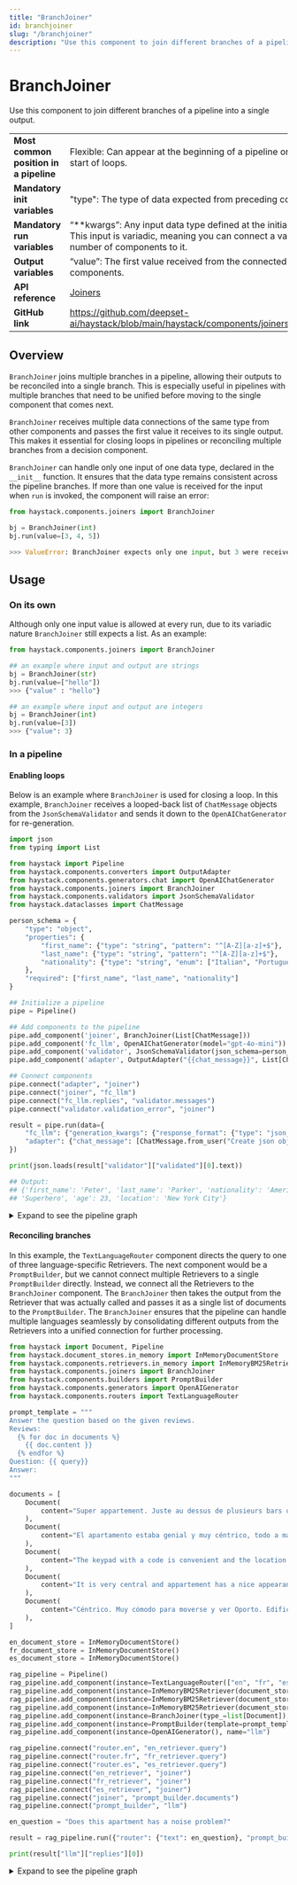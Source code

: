 ```yaml
---
title: "BranchJoiner"
id: branchjoiner
slug: "/branchjoiner"
description: "Use this component to join different branches of a pipeline into a single output."
---
```



# BranchJoiner

Use this component to join different branches of a pipeline into a single output.

|  |  |
| --- | --- |
| **Most common position in a pipeline** | Flexible: Can appear at the beginning of a pipeline or at the start of loops.                                                                           |
| **Mandatory init variables**           | "type": The type of data expected from preceding components                                                                                             |
| **Mandatory run variables**            | “\*\*kwargs”: Any input data type defined at the initialization. This input is variadic, meaning you can connect a variable number of components to it. |
| **Output variables**                   | “value”: The first value received from the connected components.                                                                                        |
| **API reference**                      | [Joiners](/reference/joiners-api)                                                                                                                              |
| **GitHub link**                        | https://github.com/deepset-ai/haystack/blob/main/haystack/components/joiners/branch.py                                                                |

## Overview

`BranchJoiner` joins multiple branches in a pipeline, allowing their outputs to be reconciled into a single branch. This is especially useful in pipelines with multiple branches that need to be unified before moving to the single component that comes next.

`BranchJoiner` receives multiple data connections of the same type from other components and passes the first value it receives to its single output. This makes it essential for closing loops in pipelines or reconciling multiple branches from a decision component.

`BranchJoiner` can handle only one input of one data type, declared in the `__init__` function. It ensures that the data type remains consistent across the pipeline branches. If more than one value is received for the input when `run` is invoked, the component will raise an error:

```python
from haystack.components.joiners import BranchJoiner

bj = BranchJoiner(int)
bj.run(value=[3, 4, 5])

>>> ValueError: BranchJoiner expects only one input, but 3 were received.

```

## Usage

### On its own

Although only one input value is allowed at every run, due to its variadic nature `BranchJoiner` still expects a list. As an example:

```python
from haystack.components.joiners import BranchJoiner

## an example where input and output are strings
bj = BranchJoiner(str)
bj.run(value=["hello"])
>>> {"value" : "hello"}

## an example where input and output are integers
bj = BranchJoiner(int)
bj.run(value=[3])
>>> {"value": 3}
```

### In a pipeline

#### Enabling loops

Below is an example where `BranchJoiner` is used for closing a loop. In this example, `BranchJoiner` receives a looped-back list of `ChatMessage` objects from the `JsonSchemaValidator` and sends it down to the `OpenAIChatGenerator` for re-generation.

```python
import json
from typing import List

from haystack import Pipeline
from haystack.components.converters import OutputAdapter
from haystack.components.generators.chat import OpenAIChatGenerator
from haystack.components.joiners import BranchJoiner
from haystack.components.validators import JsonSchemaValidator
from haystack.dataclasses import ChatMessage

person_schema = {
    "type": "object",
    "properties": {
        "first_name": {"type": "string", "pattern": "^[A-Z][a-z]+$"},
        "last_name": {"type": "string", "pattern": "^[A-Z][a-z]+$"},
        "nationality": {"type": "string", "enum": ["Italian", "Portuguese", "American"]},
    },
    "required": ["first_name", "last_name", "nationality"]
}

## Initialize a pipeline
pipe = Pipeline()

## Add components to the pipeline
pipe.add_component('joiner', BranchJoiner(List[ChatMessage]))
pipe.add_component('fc_llm', OpenAIChatGenerator(model="gpt-4o-mini"))
pipe.add_component('validator', JsonSchemaValidator(json_schema=person_schema))
pipe.add_component('adapter', OutputAdapter("{{chat_message}}", List[ChatMessage], unsafe=True))

## Connect components
pipe.connect("adapter", "joiner")
pipe.connect("joiner", "fc_llm")
pipe.connect("fc_llm.replies", "validator.messages")
pipe.connect("validator.validation_error", "joiner")

result = pipe.run(data={
    "fc_llm": {"generation_kwargs": {"response_format": {"type": "json_object"}}},
    "adapter": {"chat_message": [ChatMessage.from_user("Create json object from Peter Parker")]}
})

print(json.loads(result["validator"]["validated"][0].text))

## Output:
## {'first_name': 'Peter', 'last_name': 'Parker', 'nationality': 'American', 'name': 'Spider-Man', 'occupation':
## 'Superhero', 'age': 23, 'location': 'New York City'}

```

<details>

<summary>Expand to see the pipeline graph</summary>
<ClickableImage src="/img/9dc767d-loop_chart.png" alt="Pipeline flowchart showing a validation loop with adapter, joiner, language model, and validator components forming a cycle until validation succeeds" size="large" />

</details>

#### Reconciling branches

In this example, the `TextLanguageRouter` component directs the query to one of three language-specific Retrievers. The next component would be a `PromptBuilder`, but we cannot connect multiple Retrievers to a single `PromptBuilder` directly. Instead, we connect all the Retrievers to the `BranchJoiner` component. The `BranchJoiner`  then takes the output from the Retriever that was actually called and passes it as a single list of documents to the `PromptBuilder`. The `BranchJoiner` ensures that the pipeline can handle multiple languages seamlessly by consolidating different outputs from the Retrievers into a unified connection for further processing.

```python
from haystack import Document, Pipeline
from haystack.document_stores.in_memory import InMemoryDocumentStore
from haystack.components.retrievers.in_memory import InMemoryBM25Retriever
from haystack.components.joiners import BranchJoiner
from haystack.components.builders import PromptBuilder
from haystack.components.generators import OpenAIGenerator
from haystack.components.routers import TextLanguageRouter

prompt_template = """
Answer the question based on the given reviews.
Reviews:
  {% for doc in documents %}
    {{ doc.content }}
  {% endfor %}
Question: {{ query}}
Answer:
"""

documents = [
    Document(
        content="Super appartement. Juste au dessus de plusieurs bars qui ferment très tard. A savoir à l'avance. (Bouchons d'oreilles fournis !)"
    ),
    Document(
        content="El apartamento estaba genial y muy céntrico, todo a mano. Al lado de la librería Lello y De la Torre de los clérigos. Está situado en una zona de marcha, así que si vais en fin de semana , habrá ruido, aunque a nosotros no nos molestaba para dormir"
    ),
    Document(
        content="The keypad with a code is convenient and the location is convenient. Basically everything else, very noisy, wi-fi didn't work, check-in person didn't explain anything about facilities, shower head was broken, there's no cleaning and everything else one may need is charged."
    ),
    Document(
        content="It is very central and appartement has a nice appearance (even though a lot IKEA stuff), *W A R N I N G** the appartement presents itself as a elegant and as a place to relax, very wrong place to relax - you cannot sleep in this appartement, even the beds are vibrating from the bass of the clubs in the same building - you get ear plugs from the hotel."
    ),
    Document(
        content="Céntrico. Muy cómodo para moverse y ver Oporto. Edificio con terraza propia en la última planta. Todo reformado y nuevo. The staff brings a great breakfast every morning to the apartment. Solo que se puede escuchar algo de ruido de la street a primeras horas de la noche. Es un zona de ocio nocturno. Pero respetan los horarios."
    ),
]

en_document_store = InMemoryDocumentStore()
fr_document_store = InMemoryDocumentStore()
es_document_store = InMemoryDocumentStore()

rag_pipeline = Pipeline()
rag_pipeline.add_component(instance=TextLanguageRouter(["en", "fr", "es"]), name="router")
rag_pipeline.add_component(instance=InMemoryBM25Retriever(document_store=en_document_store), name="en_retriever")
rag_pipeline.add_component(instance=InMemoryBM25Retriever(document_store=fr_document_store), name="fr_retriever")
rag_pipeline.add_component(instance=InMemoryBM25Retriever(document_store=es_document_store), name="es_retriever")
rag_pipeline.add_component(instance=BranchJoiner(type_=list[Document]), name="joiner")
rag_pipeline.add_component(instance=PromptBuilder(template=prompt_template), name="prompt_builder")
rag_pipeline.add_component(instance=OpenAIGenerator(), name="llm")

rag_pipeline.connect("router.en", "en_retriever.query")
rag_pipeline.connect("router.fr", "fr_retriever.query")
rag_pipeline.connect("router.es", "es_retriever.query")
rag_pipeline.connect("en_retriever", "joiner")
rag_pipeline.connect("fr_retriever", "joiner")
rag_pipeline.connect("es_retriever", "joiner")
rag_pipeline.connect("joiner", "prompt_builder.documents")
rag_pipeline.connect("prompt_builder", "llm")

en_question = "Does this apartment has a noise problem?"

result = rag_pipeline.run({"router": {"text": en_question}, "prompt_builder": {"query": en_question}})

print(result["llm"]["replies"][0])

```

<details>

<summary>Expand to see the pipeline graph</summary>
<ClickableImage src="/img/6da5ddd-join_chart.png" alt="Pipeline flowchart demonstrating BranchJoiner reconciling outputs from three language-specific retrievers into a single prompt builder" />

</details>
